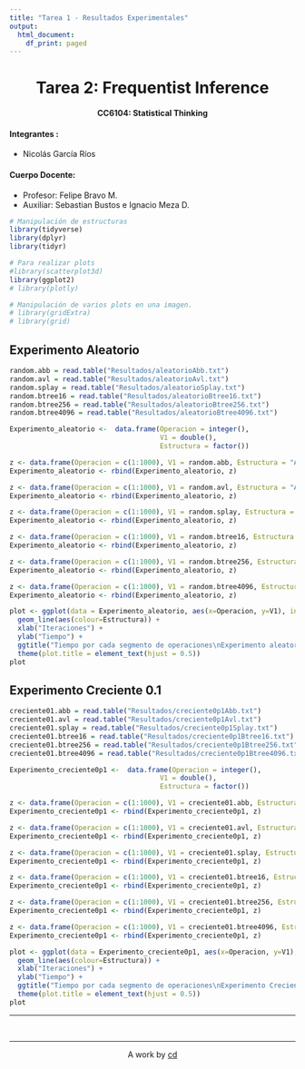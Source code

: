 ```yaml
---
title: "Tarea 1 - Resultados Experimentales"
output:
  html_document:
    df_print: paged
---
```


<center> <h1>Tarea 2: Frequentist Inference </h1> </center>
<center><strong>CC6104: Statistical Thinking</strong></center>
#### **Integrantes :** 

- Nicolás García Ríos

#### **Cuerpo Docente:**

- Profesor: Felipe Bravo M.
- Auxiliar: Sebastian Bustos e Ignacio Meza D.
            


```r
# Manipulación de estructuras
library(tidyverse)
library(dplyr)
library(tidyr)

# Para realizar plots
#library(scatterplot3d)
library(ggplot2)
# library(plotly)

# Manipulación de varios plots en una imagen.
# library(gridExtra)
# library(grid)
```


## Experimento Aleatorio
```r
random.abb = read.table("Resultados/aleatorioAbb.txt")
random.avl = read.table("Resultados/aleatorioAvl.txt")
random.splay = read.table("Resultados/aleatorioSplay.txt")
random.btree16 = read.table("Resultados/aleatorioBtree16.txt")
random.btree256 = read.table("Resultados/aleatorioBtree256.txt")
random.btree4096 = read.table("Resultados/aleatorioBtree4096.txt")

```

```r
Experimento_aleatorio <-  data.frame(Operacion = integer(),
                                     V1 = double(),
                                     Estructura = factor()) 

z <- data.frame(Operacion = c(1:1000), V1 = random.abb, Estructura = "ABB")
Experimento_aleatorio <- rbind(Experimento_aleatorio, z)

z <- data.frame(Operacion = c(1:1000), V1 = random.avl, Estructura = "AVL")
Experimento_aleatorio <- rbind(Experimento_aleatorio, z)

z <- data.frame(Operacion = c(1:1000), V1 = random.splay, Estructura = "Splay")
Experimento_aleatorio <- rbind(Experimento_aleatorio, z)

z <- data.frame(Operacion = c(1:1000), V1 = random.btree16, Estructura = "BTree16")
Experimento_aleatorio <- rbind(Experimento_aleatorio, z)

z <- data.frame(Operacion = c(1:1000), V1 = random.btree256, Estructura = "BTree256")
Experimento_aleatorio <- rbind(Experimento_aleatorio, z)

z <- data.frame(Operacion = c(1:1000), V1 = random.btree4096, Estructura = "BTree4096")
Experimento_aleatorio <- rbind(Experimento_aleatorio, z)

```


```r
plot <- ggplot(data = Experimento_aleatorio, aes(x=Operacion, y=V1), inherit.aes = FALSE) + 
  geom_line(aes(colour=Estructura)) +
  xlab("Iteraciones") +  
  ylab("Tiempo") + 
  ggtitle("Tiempo por cada segmento de operaciones\nExperimento aleatorio") + 
  theme(plot.title = element_text(hjust = 0.5))
plot

```


## Experimento Creciente 0.1
```r
creciente01.abb = read.table("Resultados/creciente0p1Abb.txt")
creciente01.avl = read.table("Resultados/creciente0p1Avl.txt")
creciente01.splay = read.table("Resultados/creciente0p1Splay.txt")
creciente01.btree16 = read.table("Resultados/creciente0p1Btree16.txt")
creciente01.btree256 = read.table("Resultados/creciente0p1Btree256.txt")
creciente01.btree4096 = read.table("Resultados/creciente0p1Btree4096.txt")

```

```r
Experimento_creciente0p1 <-  data.frame(Operacion = integer(),
                                     V1 = double(),
                                     Estructura = factor()) 

z <- data.frame(Operacion = c(1:1000), V1 = creciente01.abb, Estructura = "ABB")
Experimento_creciente0p1 <- rbind(Experimento_creciente0p1, z)

z <- data.frame(Operacion = c(1:1000), V1 = creciente01.avl, Estructura = "AVL")
Experimento_creciente0p1 <- rbind(Experimento_creciente0p1, z)

z <- data.frame(Operacion = c(1:1000), V1 = creciente01.splay, Estructura = "Splay")
Experimento_creciente0p1 <- rbind(Experimento_creciente0p1, z)

z <- data.frame(Operacion = c(1:1000), V1 = creciente01.btree16, Estructura = "BTree16")
Experimento_creciente0p1 <- rbind(Experimento_creciente0p1, z)

z <- data.frame(Operacion = c(1:1000), V1 = creciente01.btree256, Estructura = "BTree256")
Experimento_creciente0p1 <- rbind(Experimento_creciente0p1, z)

z <- data.frame(Operacion = c(1:1000), V1 = creciente01.btree4096, Estructura = "BTree4096")
Experimento_creciente0p1 <- rbind(Experimento_creciente0p1, z)

```


```r
plot <- ggplot(data = Experimento_creciente0p1, aes(x=Operacion, y=V1), inherit.aes = FALSE) + 
  geom_line(aes(colour=Estructura)) +
  xlab("Iteraciones") +  
  ylab("Tiempo") + 
  ggtitle("Tiempo por cada segmento de operaciones\nExperimento Creciente 0.1") + 
  theme(plot.title = element_text(hjust = 0.5))
plot

```

---

&nbsp;
<hr />
<p style="text-align: center;">A work by <a href="https://github.com/Nicolas-Francisco/ABB_efficiency_study">cd</a></p>

<!-- Add icon library -->
<link rel="stylesheet" href="https://use.fontawesome.com/releases/v5.6.1/css/all.css">

<!-- Add font awesome icons -->
<p style="text-align: center;">
    <a href="https://github.com/Nicolas-Francisco/ABB_efficiency_study"><i class="fab fa-github" style='font-size:30px'></i></a>
</p>



&nbsp;
